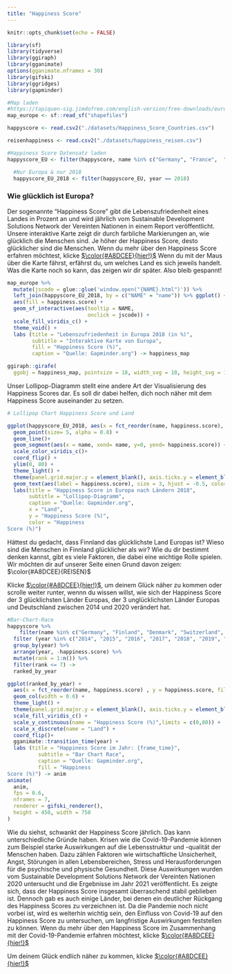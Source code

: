 ```yaml
---
title: "Happiness Score"
---
```


```r
knitr::opts_chunk$set(echo = FALSE)

library(sf)
library(tidyverse)
library(ggiraph)
library(gganimate)
options(gganimate.nframes = 30)
library(gifski)
library(ggridges)
library(gapminder)
```
 
```r
#Map laden
#https://tapiquen-sig.jimdofree.com/english-version/free-downloads/europe/
map_europe <- sf::read_sf("shapefiles")

happyscore <- read.csv2("./datasets/Happiness_Score_Countries.csv")

reisenhappiness <- read.csv2("./datasets/happiness_reisen.csv")

#Happiness Score Datensatz laden
happyscore_EU <- filter(happyscore, name %in% c("Germany", "France",  "United Kingdom", "Spain", "Italy", "Poland", "Sweden", "Netherlands", "Finland", "Czech Republic", "Norway", "Austria", "Switzerland", "Hungary", "Denmark", "Romania", "Portugal", "Belgium", "Ireland", "Slovakia", "Greece", "Estonia", "Croatia", "Slovenia", "Bulgaria", "Lithuania", "Latvia", "Cyprus", "Luxembourg", "Malta", "Russia", "Turkey", "Ukraine", "Kazakhstan", "Azerbaijan", "Belarus", "Serbia", "Moldova", "Georgia", "Bosnia And Herzegovina", "Armenia", "Albania", "Latvia", "Montenegro", "Iceland", "Andorra", "Faroe Islands", "Monaco", "Liechtenstein", "San Marino", "Vatican City"))

  #Nur Europa & nur 2018
  happyscore_EU_2018 <- filter(happyscore_EU, year == 2018)
```
### Wie glücklich ist Europa?
Der sogenannte "Happiness Score" gibt die Lebenszufriedenheit eines Landes in Prozent an und wird jährlich vom Sustainable Development Solutions Network der Vereinten Nationen in einem Report veröffentlicht. Unsere interaktive Karte zeigt dir durch farbliche Markierungen an, wie glücklich die Menschen sind. Je höher der Happiness Score, desto glücklicher sind die Menschen. 
Wenn du mehr über den Happiness Score erfahren möchtest, klicke [$\color{#A8DCEE}{hier!}$](https://worldhappiness.report/archive/)
Wenn du mit der Maus über die Karte fährst, erfährst du, um welches Land es sich jeweils handelt. Was die Karte noch so kann, das zeigen wir dir später. Also bleib gespannt!

```r

map_europe %>%
  mutate(jscode = glue::glue('window.open("{NAME}.html")')) %>%
  left_join(happyscore_EU_2018, by = c("NAME" = "name")) %>% ggplot() +
  aes(fill = happiness.score) +
  geom_sf_interactive(aes(tooltip = NAME, 
                          onclick = jscode)) +
  scale_fill_viridis_c() +
  theme_void() +
  labs (title = "Lebenszufriedenheit in Europa 2018 (in %)", 
        subtitle = "Interaktive Karte von Europa",
        fill = "Happiness Score (%)",
        caption = "Quelle: Gapminder.org") -> happiness_map

ggiraph::girafe(
  ggobj = happiness_map, pointsize = 18, width_svg = 10, height_svg = 10*0.618)
```
Unser Lollipop-Diagramm stellt eine andere Art der Visualisierung des Happiness Scores dar. Es soll dir dabei helfen, dich noch näher mit dem Happiness Score auseinander zu setzen. 

```r
# Lollipop Chart Happiness Score und Land 

ggplot(happyscore_EU_2018, aes(x = fct_reorder(name, happiness.score), y = happiness.score, color = happiness.score))+ 
  geom_point(size= 5, alpha = 0.8) +  
  geom_line()+
  geom_segment(aes(x = name, xend= name, y=0, yend= happiness.score)) +
  scale_color_viridis_c()+ 
  coord_flip() +
  ylim(0, 80) +
  theme_light() + 
  theme(panel.grid.major.y = element_blank(), axis.ticks.y = element_blank(), panel.border = element_blank()) +
  geom_text(aes(label = happiness.score), size = 3, hjust = -0.5, color = "black")+
  labs(title = "Happiness Score in Europa nach Ländern 2018",
       subtitle = "Lollipop-Diagramm",
       caption = "Quelle: Gapminder.org",
       x = "Land",
       y = "Happiness Score (%)",
       color = "Happiness 
Score (%)")
```
Hättest du gedacht, dass Finnland das glücklichste Land Europas ist? Wieso sind die Menschen in Finnland glücklicher als wir? Wie du dir bestimmt denken kannst, gibt es viele Faktoren, die dabei eine wichtige Rolle spielen. Wir möchten dir auf unserer Seite einen Grund davon zeigen: $\color{#A8DCEE}{REISEN}$ 

Klicke [$\color{#A8DCEE}{hier!}$](Reisen.html), um deinem Glück näher zu kommen oder scrolle weiter runter, wennn du wissen willst, wie sich der Happiness Score der 3 glücklichsten Länder Europas, der 3 unglücklichsten Länder Europas und Deutschland zwischen 2014 und 2020 verändert hat.

```r
#Bar-Chart-Race
happyscore %>%  
    filter(name %in% c("Germany", "Finland", "Denmark", "Switzerland", "Albania", "Ukraine", "Georgia")) %>% 
  filter (year %in% c("2014", "2015", "2016", "2017", "2018", "2019", "2020"))%>% 
  group_by(year) %>%  
  arrange(year, -happiness.score) %>%
  mutate(rank = 1:n()) %>% 
  filter(rank <= 7) ->
  ranked_by_year

ggplot(ranked_by_year) +
  aes(x = fct_reorder(name, happiness.score) , y = happiness.score, fill = happiness.score) +
  geom_col(width = 0.6) +
  theme_light() + 
  theme(panel.grid.major.y = element_blank(), axis.ticks.y = element_blank(), panel.border = element_blank()) +
  scale_fill_viridis_c() + 
  scale_y_continuous(name = "Happiness Score (%)",limits = c(0,80)) +
  scale_x_discrete(name = "Land") +
  coord_flip()+
  gganimate::transition_time(year) +
  labs (title = "Happiness Score im Jahr: {frame_time}",
          subtitle = "Bar Chart Race",
          caption = "Quelle: Gapminder.org",
          fill = "Happiness 
Score (%)") -> anim
animate(
  anim,
  fps = 0.6,
  nframes = 7,
  renderer = gifski_renderer(),
  height = 450, width = 750
)
```
Wie du siehst, schwankt der Happiness Score jährlich. Das kann unterschiedliche Gründe haben. Krisen wie die Covid-19-Pandemie können zum Beispiel starke Auswirkungen auf die Lebensstruktur und -qualität der Menschen haben. Dazu zählen Faktoren wie wirtschaftliche Unsicherheit, Angst, Störungen in allen Lebensbereichen, Stress und Herausforderungen für die psychische und physische Gesundheit. Diese Auswirkungen wurden vom Sustainable Development Solutions Network der Vereinten Nationen 2020 untersucht und die Ergebnisse im Jahr 2021 veröffentlicht. Es zeigte sich, dass der Happiness Score insgesamt überraschend stabil geblieben ist. Dennoch gab es auch einige Länder, bei denen ein deutlicher Rückgang des Happiness Scores zu verzeichnen ist. Da die Pandemie noch nicht vorbei ist, wird es weiterhin wichtig sein, den Einfluss von Covid-19 auf den Happiness Score zu untersuchen, um langfristige Auswirkungen feststellen zu können.
Wenn du mehr über den Happiness Score im Zusammenhang mit der Covid-19-Pandemie erfahren möchtest, klicke [$\color{#A8DCEE}{hier!}$](https://happiness-report.s3.amazonaws.com/2021/WHR+21_Ch2.pdf)

Um deinem Glück endlich näher zu kommen, klicke [$\color{#A8DCEE}{hier!}$](Reisen.html)